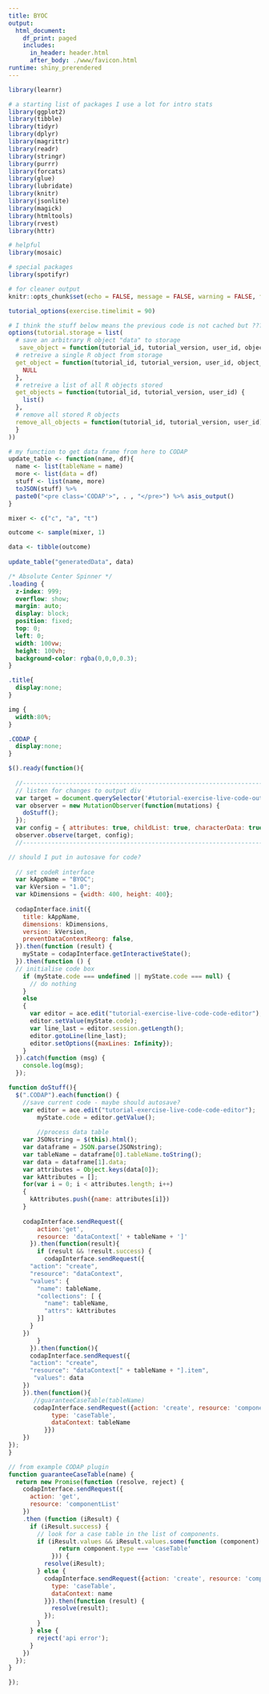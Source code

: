 ```yaml
---
title: BYOC
output: 
  html_document:
    df_print: paged
    includes:
      in_header: header.html
      after_body: ./www/favicon.html
runtime: shiny_prerendered
---
```


```r
library(learnr)

# a starting list of packages I use a lot for intro stats
library(ggplot2)
library(tibble)
library(tidyr)
library(dplyr)
library(magrittr)
library(readr)
library(stringr)
library(purrr)
library(forcats)
library(glue)
library(lubridate)
library(knitr)
library(jsonlite)
library(magick)
library(htmltools)
library(rvest)
library(httr)

# helpful
library(mosaic)

# special packages
library(spotifyr)

# for cleaner output
knitr::opts_chunk$set(echo = FALSE, message = FALSE, warning = FALSE, fig.width = 8, fig.height = 4)

tutorial_options(exercise.timelimit = 90)

# I think the stuff below means the previous code is not cached but ???
options(tutorial.storage = list(
  # save an arbitrary R object "data" to storage
   save_object = function(tutorial_id, tutorial_version, user_id, object_id, data) {},
  # retreive a single R object from storage
  get_object = function(tutorial_id, tutorial_version, user_id, object_id) { 
    NULL 
  },
  # retreive a list of all R objects stored
  get_objects = function(tutorial_id, tutorial_version, user_id) { 
    list() 
  },
  # remove all stored R objects
  remove_all_objects = function(tutorial_id, tutorial_version, user_id) {
  }
))

# my function to get data frame from here to CODAP
update_table <- function(name, df){
  name <- list(tableName = name)
  more <- list(data = df)
  stuff <- list(name, more)
  toJSON(stuff) %>%
  paste0("<pre class='CODAP'>", . , "</pre>") %>% asis_output()
}
```

<div id="loader"></div>

```r
mixer <- c("c", "a", "t")

outcome <- sample(mixer, 1)

data <- tibble(outcome)
             
update_table("generatedData", data)
```

```css
/* Absolute Center Spinner */
.loading {
  z-index: 999;
  overflow: show;
  margin: auto;
  display: block;
  position: fixed;
  top: 0;
  left: 0;
  width: 100vw;
  height: 100vh;
  background-color: rgba(0,0,0,0.3);
}

.title{
  display:none;
}

img {
  width:80%;
}

.CODAP {
  display:none;
}
```

```js
$().ready(function(){
  
  //----------------------------------------------------------------------------
  // listen for changes to output div
  var target = document.querySelector('#tutorial-exercise-live-code-output')
  var observer = new MutationObserver(function(mutations) {
    doStuff(); 
  });
  var config = { attributes: true, childList: true, characterData: true };
  observer.observe(target, config);
  //----------------------------------------------------------------------------

// should I put in autosave for code?
 
  // set codeR interface
  var kAppName = "BYOC";
  var kVersion = "1.0";
  var kDimensions = {width: 400, height: 400};
  
  codapInterface.init({
    title: kAppName,
    dimensions: kDimensions,
    version: kVersion,
    preventDataContextReorg: false,
  }).then(function (result) {
    myState = codapInterface.getInteractiveState();
  }).then(function () {
  // initialise code box
    if (myState.code === undefined || myState.code === null) {
      // do nothing
    }
    else
    {
  	  var editor = ace.edit("tutorial-exercise-live-code-code-editor");
      editor.setValue(myState.code); 
      var line_last = editor.session.getLength();
      editor.gotoLine(line_last);
      editor.setOptions({maxLines: Infinity});
    }
  }).catch(function (msg) {
    console.log(msg);
  });

function doStuff(){
  $(".CODAP").each(function() {
    //save current code - maybe should autosave?
    var editor = ace.edit("tutorial-exercise-live-code-code-editor");
		myState.code = editor.getValue();
		
		//process data table
    var JSONstring = $(this).html();
    var dataframe = JSON.parse(JSONstring);
    var tableName = dataframe[0].tableName.toString();
    var data = dataframe[1].data;
    var attributes = Object.keys(data[0]);
    var kAttributes = [];
    for(var i = 0; i < attributes.length; i++)
    {
      kAttributes.push({name: attributes[i]})
    }
    
    codapInterface.sendRequest({
        action:'get',
        resource: 'dataContext[' + tableName + ']'
      }).then(function(result){
        if (result && !result.success) {
          codapInterface.sendRequest({
      "action": "create",
      "resource": "dataContext",
      "values": {
        "name": tableName,
        "collections": [ {
          "name": tableName,
          "attrs": kAttributes
        }]
      }
    })
        } 
      }).then(function(){
      codapInterface.sendRequest({
      "action": "create",
      "resource": "dataContext[" + tableName + "].item",
       "values": data
    })
    }).then(function(){
       //guaranteeCaseTable(tableName)
       codapInterface.sendRequest({action: 'create', resource: 'component', values: {
            type: 'caseTable',
            dataContext: tableName
          }})
    })
});
}

// from example CODAP plugin
function guaranteeCaseTable(name) {
  return new Promise(function (resolve, reject) {
    codapInterface.sendRequest({
      action: 'get',
      resource: 'componentList'
    })
    .then (function (iResult) {
      if (iResult.success) {
        // look for a case table in the list of components.
        if (iResult.values && iResult.values.some(function (component) {
              return component.type === 'caseTable'
            })) {
          resolve(iResult);
        } else {
          codapInterface.sendRequest({action: 'create', resource: 'component', values: {
            type: 'caseTable',
            dataContext: name
          }}).then(function (result) {
            resolve(result);
          });
        }
      } else {
        reject('api error');
      }
    })
  });
}

});

```